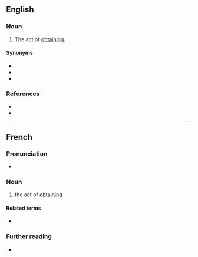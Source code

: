 ==English==

===Noun===
{{en-noun|-}}

# {{lb|en|rare|science|legal}} The act of [[obtain]]ing.

====Synonyms====
* {{l|en|acquiring}}
* {{l|en|getting}}
* {{l|en|obtainment}}

===References===
* {{R:Bailey Dictionary|url=https://books.google.com/books?id=DtbzjHUHvAwC&pg=PP597|column=2}}
* {{R:WordNet 2006}}

----

==French==

===Pronunciation===
* {{audio|fr|LL-Q150 (fra)-WikiLucas00-obtention.wav|Audio}}

===Noun===
{{fr-noun|f}}
# the act of [[obtain]]ing

====Related terms====
* {{l|fr|obtenir}}

===Further reading===
* {{R:TLFi}}